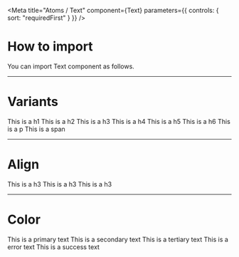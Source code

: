 
<Meta
  title="Atoms / Text"
  component={Text}
  parameters={{ controls: { sort: "requiredFirst" } }}
/>

# **How to import**

You can import Text component as follows.

<Source code='import { Text } from "qubit-ui";' language="jsx" />

---

# Variants

<Canvas>
  <Story name="Variants">
    <Text variant="h1">This is a h1</Text>
    <Text variant="h2">This is a h2</Text>
    <Text variant="h3">This is a h3</Text>
    <Text variant="h4">This is a h4</Text>
    <Text variant="h5">This is a h5</Text>
    <Text variant="h6">This is a h6</Text>
    <Text variant="p">This is a p</Text>
    <Text variant="span">This is a span</Text>
  </Story>
</Canvas>

---

# Align

<Canvas>
  <Story name="Align">
    <Text variant="h3">This is a h3</Text>
    <Text variant="h3" align="center">
      This is a h3
    </Text>
    <Text variant="h3" align="right">
      This is a h3
    </Text>
  </Story>
</Canvas>

---

# Color

<Canvas>
  <Story name="Colors">
    <Text color="primary" variant="p">
      This is a primary text
    </Text>
    <Text color="secondary" variant="p">
      This is a secondary text
    </Text>
    <Text variant="p" color="tertiary">
      This is a tertiary text
    </Text>
    <Text variant="p" color="error">
      This is a error text
    </Text>
    <Text variant="p" color="success">
      This is a success text
    </Text>
  </Story>
</Canvas>
